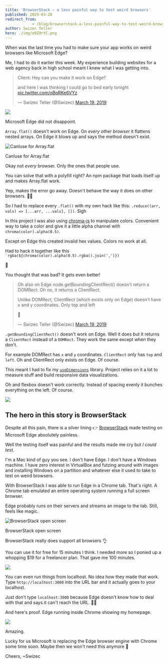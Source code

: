 ```yaml
---
title: 'BrowserStack – a less painful way to test weird browsers'
published: 2019-03-20
redirect_from: 
            - /blog/browserstack-a-less-painful-way-to-test-weird-browsers/swizec/8992
author: Swizec Teller
hero: ./img/o9Z0rYC.png
---
```

When was the last time you had to make sure your app works on weird browsers like Microsoft Edge?





Me, I had to do it earlier this week. My experience building websites for a web agency back in high school meant I knew what I was getting into.



> Client: Hey can you make it work on Edge?  
>   
> and here I was thinking I could go to bed early tonight [pic.twitter.com/oBqRKe6VYz](https://t.co/oBqRKe6VYz)
>
> — Swizec Teller (@Swizec) [March 19, 2019](https://twitter.com/Swizec/status/1107895195163451393?ref_src=twsrc%5Etfw)



![](./img/media-116a8zosxwA0SI-giphy.gif)



Microsoft Edge did not disappoint.



`Array.flat()` doesn't work on Edge. On _every other browser_ it flattens nested arrays. On Edge it blows up and says the method doesn't exist.



![CanIuse for Array.flat](./img/o9Z0rYC.png)



CanIuse for Array.flat





Okay not _every_ browser. Only the ones that people use.



You can solve that with a polyfill right? An npm package that loads itself up and makes Array.flat work.



Yep, makes the error go away. Doesn't behave the way it does on other browsers. 🤦‍♂️



So I had to replace every `.flat()` with my own hack like this: `.reduce((arr, vals) => [...arr, ...vals], [])`. Sigh



In this project I was also using [chroma-js](https://gka.github.io/chroma.js/) to manipulate colors. Convenient way to take a color and give it a little alpha channel with `chroma(color).alpha(0.5)`.



Except on Edge this created invalid hex values. Colors no work at all.



Had to hack it together like this `` `rgba(${chroma(color).alpha(0.5).rgba().join(',')}) ``



🤨



You thought that was bad? It gets even better!



> Oh also on Edge node.getBoundingClientRect() doesn't return a DOMRect. Oh no, it returns a ClientRect.  
>   
> Unlike DOMRect, ClientRect (which exists only on Edge) doesn't have x and y coordinates. Only top and left  
>   
> 🤨
>
> — Swizec Teller (@Swizec) [March 19, 2019](https://twitter.com/Swizec/status/1107905401276624900?ref_src=twsrc%5Etfw)



`.getBoundingClientRect()` doesn't work on Edge. Well it does but it returns a `ClientRect` instead of a `DOMRect`. They work the same except when they don't.



For example DOMRect has `x` and `y` coordinates. `ClientRect` only has `top` and `left`. Oh and ClientRect only exists on Edge. Of course.



This meant I had to fix my [`useDimensions`](https://github.com/Swizec/useDimensions) library. Project relies on it a lot to measure stuff and build responsive data visualizations.



Oh and flexbox doesn't work correctly. Instead of spacing evenly it bunches everything on the left. Of course.



![](./img/media-26ufcVAp3AiJJsrIs-giphy.gif)



## The hero in this story is BrowserStack



Despite all this pain, there is a silver lining 👉 [BrowserStack](https://www.browserstack.com/) made testing on Microsoft Edge absolutely painless.



Well the testing itself was painful and the results made me cry but _I could test_.



I'm a Mac kind of guy you see. I don't have Edge. I don't have a Windows machine. I have zero interest in VirtualBox and futzing around with images and installing Windows on a partition and whatever else it used to take to test on weird browsers.



With BrowserStack I was able to run Edge in a Chrome tab. That's right. A Chrome tab emulated an entire operating system running a full screen browser.



Edge probably runs on their servers and streams an image to the tab. Still, feels like magic.



![BrowserStack open screen](./img/lGhiEHR.png)



BrowserStack open screen





BrowserStack really does support all browsers 👌



You can use it for free for 15 minutes I think. I needed more so I ponied up a whopping $19 for a freelancer plan. That gave me 100 minutes.



![](./img/GqIcx7k.png)



You can even run things from localhost. No idea how they made that work. Type `http://localhost:3000` into the URL bar and it actually goes to your localhost.



Just don't type `localhost:3000` because Edge doesn't know how to deal with that and says it can't reach the URL. 🤦‍♂️



And here's proof. Edge running inside Chrome showing my homepage.



![](./img/9yvIsIG.png)



Amazing.



Lucky for us Microsoft is replacing the Edge browser engine with Chrome some time soon. Maybe then we won't need this anymore 🤞



Cheers, ~Swizec